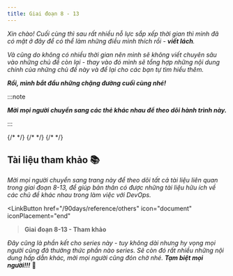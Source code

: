 ```yaml
---
title: Giai đoạn 8 - 13
---
```



_Xin chào! Cuối cùng thì sau rất nhiều nỗ lực sắp xếp thời gian thì mình đã có mặt ở đây để có thể làm 
những điều mình thích rồi - **viết lách**._

_Và cũng do không có nhiều thời gian nên mình sẽ không viết chuyên sâu vào những chủ đề còn lại - thay vào
đó mình sẽ tổng hợp những nội dung chính của những chủ đề này và để lại cho các bạn tự tìm hiểu thêm._

**_Rồi, mình bắt đầu những chặng đường cuối cùng nhé!_**

:::note

**_Mời mọi người chuyển sang các thẻ khác nhau để theo dõi hành trình này._**

:::

<Tabs>
  <TabItem label="S8">
    <Kubernetes/>
  </TabItem>
  <TabItem label="S9">
    <IaC/>
  </TabItem>
  <TabItem label="S10">
    {/* <Day23/> */}
  </TabItem>
  <TabItem label="S11">
    {/* <Day24/> */}
  </TabItem>
  <TabItem label="S12">
    {/* <Day25/> */}
  </TabItem>
</Tabs>

## Tài liệu tham khảo 📚

_Mời mọi người chuyển sang trang này để theo dõi tất cả tài liệu liên quan trong giai đoạn 8-13, 
để giúp bản thân có được những tài liệu hữu ích về các chủ đề khác nhau trong làm việc với DevOps._

<LinkButton 
    href="/90days/reference/others"
    icon="document"
    iconPlacement="end"
><b>Giai đoạn 8-13 - Tham khảo</b></LinkButton>

_Đây cũng là phần kết cho series này - tuy không dài nhưng hy vọng mọi người cũng đã thưởng thức phần
nào series. Sẽ còn đó rất nhiều những nội dung hấp dẫn khác, mời mọi người cũng đón chờ nhé. **Tạm biệt
mọi người!!!**_ 🚀
